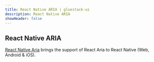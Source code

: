 ```yaml
---
title: React Native ARIA | gluestack-ui
description: React Native ARIA
showHeader: false
---
```



<Meta title="Hooks/React Native ARIA" />

## React Native ARIA

[React Native Aria](https://react-native-aria.geekyants.com/) brings the support of React Aria to React Native (Web, Android & iOS).
